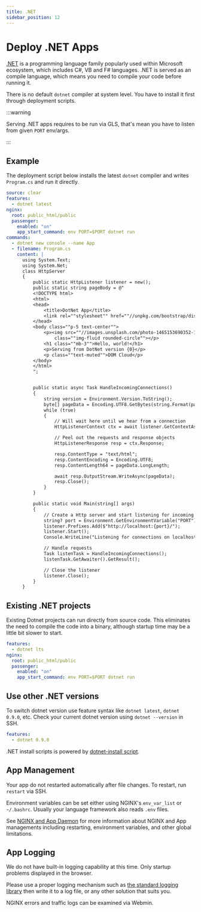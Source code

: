 ```yaml
---
title: .NET
sidebar_position: 12
---
```


# Deploy .NET Apps

[.NET](https://dotnet.microsoft.com/) is a programming language family popularly used within Microsoft ecosystem, which includes C#, VB and F# languages. .NET is served as an compile language, which means you need to compile your code before running it. 

There is no default `dotnet` compiler at system level. You have to install it first through deployment scripts.

:::warning

Serving .NET apps requires to be run via GLS, that's mean you have to listen from given `PORT` env/args.

:::

## Example


The deployment script below installs the latest `dotnet` compiler and writes `Program.cs` and run it directly. 

```yaml title="https://github.com/domcloud/recipes/blob/master/dotnet.yml"
source: clear
features:
  - dotnet latest
nginx:
  root: public_html/public
  passenger:
    enabled: "on"
    app_start_command: env PORT=$PORT dotnet run
commands:
  - dotnet new console --name App
  - filename: Program.cs
    content: |
      using System.Text;
      using System.Net;
      class HttpServer
      {
          public static HttpListener listener = new();
          public static string pageBody = @"      
          <!DOCTYPE html>
          <html>
          <head>
              <title>DotNet App</title>
              <link rel=""stylesheet"" href=""//unpkg.com/bootstrap/dist/css/bootstrap.min.css"">
          </head>
          <body class=""p-5 text-center"">
              <p><img src=""//images.unsplash.com/photo-1465153690352-10c1b29577f8?fit=crop&w=200&h=200"" 
                  class=""img-fluid rounded-circle""></p>
              <h1 class=""mb-3"">Hello, world!</h1>
              <p>Serving from DotNet version {0}</p>
              <p class=""text-muted"">DOM Cloud</p>
          </body>
          </html>
          ";


          public static async Task HandleIncomingConnections()
          {
              string version = Environment.Version.ToString();
              byte[] pageData = Encoding.UTF8.GetBytes(string.Format(pageBody, version));
              while (true)
              {
                  // Will wait here until we hear from a connection
                  HttpListenerContext ctx = await listener.GetContextAsync();

                  // Peel out the requests and response objects
                  HttpListenerResponse resp = ctx.Response;

                  resp.ContentType = "text/html";
                  resp.ContentEncoding = Encoding.UTF8;
                  resp.ContentLength64 = pageData.LongLength;

                  await resp.OutputStream.WriteAsync(pageData);
                  resp.Close();
              }
          }

          public static void Main(string[] args)
          {
              // Create a Http server and start listening for incoming connections
              string? port = Environment.GetEnvironmentVariable("PORT") ?? "3000";
              listener.Prefixes.Add($"http://localhost:{port}/");
              listener.Start();
              Console.WriteLine("Listening for connections on localhost:{0}", port);

              // Handle requests
              Task listenTask = HandleIncomingConnections();
              listenTask.GetAwaiter().GetResult();

              // Close the listener
              listener.Close();
          }
      }
```


## Existing .NET projects

Existing Dotnet projects can run directly from source code. This eliminates the need to compile the code into a binary, although startup time may be a little bit slower to start.

```yaml title="https://github.com/domcloud/recipes/blob/master/dotnet-gls.yml"
features:
  - dotnet lts
nginx:
  root: public_html/public
  passenger:
    enabled: "on"
    app_start_command: env PORT=$PORT dotnet run
```

## Use other .NET versions

To switch dotnet version use feature syntax like `dotnet latest`, `dotnet 0.9.0`, etc. Check your current dotnet version using `dotnet --version` in SSH.

```yaml
features:
  - dotnet 0.9.0
```

.NET install scripts is powered by [dotnet-install script](https://dot.net/v1/dotnet-install.sh). 

## App Management

Your app do not restarted automatically after file changes. To restart, run `restart` via SSH.

Environment variables can be set either using NGINX's `env_var_list` or `~/.bashrc`. Usually your language framework also reads `.env` files.

See [NGINX and App Daemon](../features/nginx.mdx) for more information about NGINX and App managements including restarting, environment variables, and other global limitations.

## App Logging

We do not have built-in logging capability at this time. Only startup problems displayed in the browser.

Please use a proper logging mechanism such as [the standard logging library](https://www.tutorialsteacher.com/core/fundamentals-of-logging-in-dotnet-core) then write it to a log file, or any other solution that suits you.

NGINX errors and traffic logs can be examined via Webmin.

